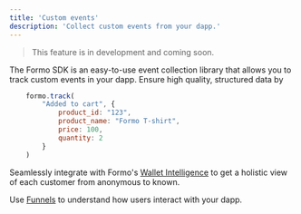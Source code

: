 ```yaml
---
title: 'Custom events'
description: 'Collect custom events from your dapp.'
---
```


> This feature is in development and coming soon.

The Formo SDK is an easy-to-use event collection library that allows you to track custom events in your dapp.
Ensure high quality, structured data by 

```js
    formo.track(
		"Added to cart", {
			product_id: "123",
			product_name: "Formo T-shirt",
			price: 100,
			quantity: 2
		}
	)
```

Seamlessly integrate with Formo's [Wallet Intelligence](/features/wallet-intelligence) to get a holistic view of each customer from anonymous to known.

Use [Funnels](/features/Product-analytics/funnels) to understand how users interact with your dapp.